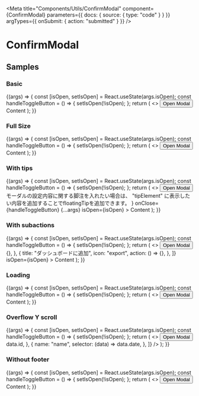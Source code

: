
<Meta
  title="Components/Utils/ConfirmModal"
  component={ConfirmModal}
  parameters={{ docs: { source: { type: "code" } } }}
  argTypes={{ onSubmit: { action: "submitted" } }}
/>

# ConfirmModal

<ArgsTable of={ConfirmModal} />

## Samples

### Basic

<Canvas>
  <Story
    name="basic"
    args={{
      isOpen: false,
    }}
  >
    {(args) => {
      const [isOpen, setIsOpen] = React.useState(args.isOpen);
      const handleToggleButton = () => {
        setIsOpen(!isOpen);
      };
      return (
        <>
          <Button onClick={handleToggleButton}>Open Modal</Button>
          <ConfirmModal
            title="Title"
            onClose={handleToggleButton}
            {...args}
            isOpen={isOpen}
          >
            Content
          </ConfirmModal>
        </>
      );
    }}
  </Story>
</Canvas>

### Full Size

<Canvas>
  <Story
    name="full size"
    args={{
      isOpen: false,
      fullSize: true,
    }}
  >
    {(args) => {
      const [isOpen, setIsOpen] = React.useState(args.isOpen);
      const handleToggleButton = () => {
        setIsOpen(!isOpen);
      };
      return (
        <>
          <Button onClick={handleToggleButton}>Open Modal</Button>
          <ConfirmModal
            title="Title"
            fullSize={true}
            onClose={handleToggleButton}
            {...args}
            isOpen={isOpen}
          >
            Content
          </ConfirmModal>
        </>
      );
    }}
  </Story>
</Canvas>

### With tips

<Canvas>
  <Story
    name="with tips"
    args={{
      isOpen: false,
    }}
  >
    {(args) => {
      const [isOpen, setIsOpen] = React.useState(args.isOpen);
      const handleToggleButton = () => {
        setIsOpen(!isOpen);
      };
      return (
        <>
          <Button onClick={handleToggleButton}>Open Modal</Button>
          <ConfirmModal
            title="Title"
            tipElement={
              <div>
                モーダルの設定内容に関する脚注を入れたい場合は、
                &quot;tipElement&quot;
                に表示したい内容を追加することでfloatingTipを追加できます。
              </div>
            }
            onClose={handleToggleButton}
            {...args}
            isOpen={isOpen}
          >
            Content
          </ConfirmModal>
        </>
      );
    }}
  </Story>
</Canvas>

### With subactions

<Canvas>
  <Story
    name="with subactions"
    args={{
      isOpen: false,
    }}
  >
    {(args) => {
      const [isOpen, setIsOpen] = React.useState(args.isOpen);
      const handleToggleButton = () => {
        setIsOpen(!isOpen);
      };
      return (
        <>
          <Button onClick={handleToggleButton}>Open Modal</Button>
          <ConfirmModal
            title="Title"
            onClose={handleToggleButton}
            {...args}
            fullSize={true}
            subActions={[
              {
                title: "CSV形式でダウンロード",
                icon: "export",
                action: () => {},
              },
              {
                title: "ダッシュボードに追加",
                icon: "export",
                action: () => {},
              },
            ]}
            isOpen={isOpen}
          >
            Content
          </ConfirmModal>
        </>
      );
    }}
  </Story>
</Canvas>

### Loading

<Canvas>
  <Story
    name="loading"
    args={{
      isOpen: false,
      loading: true,
    }}
  >
    {(args) => {
      const [isOpen, setIsOpen] = React.useState(args.isOpen);
      const handleToggleButton = () => {
        setIsOpen(!isOpen);
      };
      return (
        <>
          <Button onClick={handleToggleButton}>Open Modal</Button>
          <ConfirmModal
            title="Title"
            loading={true}
            onClose={handleToggleButton}
            {...args}
            isOpen={isOpen}
          >
            Content
          </ConfirmModal>
        </>
      );
    }}
  </Story>
</Canvas>

### Overflow Y scroll

<Canvas>
  <Story
    name="overflow Y scroll"
    args={{
      isOpen: false,
      overflowYScroll: true,
    }}
  >
    {(args) => {
      const [isOpen, setIsOpen] = React.useState(args.isOpen);
      const handleToggleButton = () => {
        setIsOpen(!isOpen);
      };
      return (
        <>
          <Button onClick={handleToggleButton}>Open Modal</Button>
          <ConfirmModal
            title="Title"
            overflowYScroll={true}
            onClose={handleToggleButton}
            {...args}
            isOpen={isOpen}
          >
            <DataTable
              data={data}
              columns={[
                {
                  name: "ID",
                  selector: (data) => data.id,
                },
                {
                  name: "name",
                  selector: (data) => data.date,
                },
              ]}
            />
          </ConfirmModal>
        </>
      );
    }}
  </Story>
</Canvas>

### Without footer

<Canvas>
  <Story
    name="without footer"
    args={{
      isOpen: false,
      onSubmit: undefined,
    }}
  >
    {(args) => {
      const [isOpen, setIsOpen] = React.useState(args.isOpen);
      const handleToggleButton = () => {
        setIsOpen(!isOpen);
      };
      return (
        <>
          <Button onClick={handleToggleButton}>Open Modal</Button>
          <ConfirmModal
            title="Title"
            onClose={handleToggleButton}
            onSubmit={undefined}
            {...args}
            isOpen={isOpen}
          >
            Content
          </ConfirmModal>
        </>
      );
    }}
  </Story>
</Canvas>
